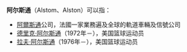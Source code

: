 '''阿尔斯通'''（Alstom、Alston）可以指：

*[[阿爾斯通|阿爾斯通]]公司，法國一家業務遍及全球的軌道車輛及信號公司
*[[德里克·阿尔斯通|德里克·阿尔斯通]]（1972年－），美国篮球运动员
*[[拉夫·阿尔斯通|拉夫·阿尔斯通]]（1976年－），美国篮球运动员

{{Disambig|Cat=四字消歧义}}